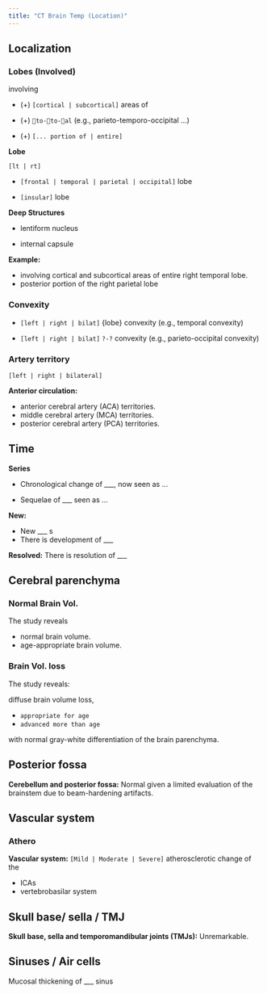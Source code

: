 ```yaml
---
title: "CT Brain Temp (Location)"
---
```


## Localization

### Lobes (Involved)

involving 

-   (+) `[cortical | subcortical]` areas of

-   (+)  `🧠to-🧠to-🧠al`  (e.g., parieto-temporo-occipital ...)

-   (+) `[... portion of | entire]`

**Lobe**

`[lt | rt]`

-   `[frontal | temporal | parietal | occipital]` lobe

-   `[insular]` lobe

**Deep Structures**

-   lentiform nucleus

-   internal capsule


**Example:**

-   involving cortical and subcortical areas of entire right temporal lobe.
-   posterior portion of the right parietal lobe

### Convexity

-  `[left | right | bilat]` {lobe} convexity (e.g., temporal convexity)

-  `[left | right | bilat]` `?-?` convexity (e.g., parieto-occipital convexity)

### Artery territory

`[left | right | bilateral]`

**Anterior circulation:**

-   anterior cerebral artery (ACA) territories.
-   middle cerebral artery (MCA) territories.
-   posterior cerebral artery (PCA) territories.


## Time

**Series**

-   Chronological change of ___, now seen as ...

-   Sequelae of ___ seen as ...

**New:** 

-   New ___
s
-   There is development of ___

**Resolved:** There is resolution of ___


## Cerebral parenchyma

### Normal Brain Vol.

The study reveals 

-   normal brain volume. 
-   age-appropriate brain volume.


### Brain Vol. loss

The study reveals:

diffuse brain volume loss, 

-  `appropriate for age`
-  `advanced more than age`

with normal gray-white differentiation of the brain parenchyma.

## Posterior fossa

**Cerebellum and posterior fossa:** Normal given a limited evaluation of the brainstem due to beam-hardening artifacts.

## Vascular system

### Athero

**Vascular system:** `[Mild | Moderate | Severe]` atherosclerotic change of the

-   ICAs
-   vertebrobasilar system

## Skull base/ sella / TMJ

**Skull base, sella and temporomandibular joints (TMJs):** Unremarkable. 

## Sinuses / Air cells

Mucosal thickening of ___ sinus